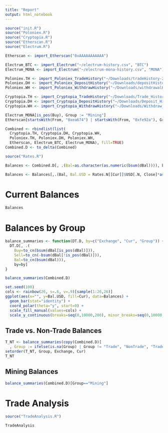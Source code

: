 ```yaml
---
title: "Report"
output: html_notebook
---
```


```r
source("init.R")
source("Poloniex.R")
source("Cryptopia.R")
source("Etherscan.R")
source("Electrum.R")

Etherscan <- import_Etherscan("0xAAAAAAAAAAA")

Electrum_BTC <- import_Electrum("~/electrum-history.csv", "BTC")
Electrum_MONA <- import_Electrum("~/electrum-mona-history.csv", "MONA")

Poloniex.TH <- import_Poloniex_TradeHistory("~/Downloads/tradeHistory-2.csv")
Poloniex.DH <- import_Poloniex_DepositHistory("~/Downloads/depositHistory-3.csv")
Poloniex.WH <- import_Poloniex_WithdrawHistory("~/Downloads/withdrawalHistory.csv")

Cryptopia.TH <- import_Cryptopia_TradeHistory("~/Downloads/Trade_History-6.csv")
Cryptopia.DH <- import_Cryptopia_DepositHistory("~/Downloads/Deposit_History.csv")
Cryptopia.WH <- import_Cryptopia_WithdrawHistory("~/Downloads/Withdraw_History.csv")

Electrum_MONA[is_pos(Buy), Group := "Mining"]
Etherscan[startsWith(From, "0xea674") | startsWith(From, "0xfe92a"), Group := "Mining"]

```

```r
Combined <- rbindlist(list(
  Cryptopia.TH, Cryptopia.DH, Cryptopia.WH, 
  Poloniex.TH, Poloniex.DH, Poloniex.WH,
  Etherscan, Electrum_BTC, Electrum_MONA), fill=TRUE)
Combined.D <- to_delta(Combined)

source("Rates.R")

Balances <- Combined.D[, .(Bal=as.character(as.numeric(bsum(dBal)))), by=Cur][order(Cur),]

Balances <- Balances[,.(Bal, Bal.USD = Rates.N[[Cur]]$USD[.N, Close]*as.numeric(Bal), Bal.BTC = Rates.N[[Cur]]$BTC[.N, Close]*as.numeric(Bal)), by=Cur][order(-Bal.USD)]
```

# Current Balances
```r
Balances
```

# Balances by Group
```r
balance_summaries <- function(DT.D, by=c("Exchange", "Cur", "Group")) {
  DT.D[, .(
    Buy=to_cn(bsum(dBal[is_pos(dBal)])), 
    Sell=to_cn(-bsum(dBal[!is_pos(dBal)])),
    Bal=to_cn(bsum(dBal))),
    by=by]
}
```

```r
balance_summaries(Combined.D)
```

```r
set.seed(100)
cols <- rainbow(26, s=.6, v=.9)[sample(1:26,26)]
ggplot(aes(x="", y=Bal.USD, fill=Cur), data=Balances) +
  geom_bar(stat="identity") +
  coord_polar(theta="y", start=0) +
  scale_fill_manual(values=cols) +
  scale_y_continuous(breaks=seq(0,10000,200), minor_breaks=seq(0,10000,50))
```

## Trade vs. Non-Trade Balances
```r
T_NT <- balance_summaries(copy(Combined.D)[
  , Group := ifelse(is.na(Group) | Group != "Trade", "NonTrade", "Trade")])
setorder(T_NT, Group, Exchange, Cur)
T_NT
```

## Mining Balances
```r
balance_summaries(Combined.D)[Group=="Mining"]
```

# Trade Analysis
```r
source("TradeAnalysis.R")
```

```r
TradeAnalysis
```